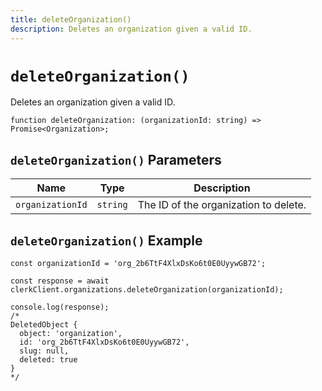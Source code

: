 ```yaml
---
title: deleteOrganization()
description: Deletes an organization given a valid ID. 
---
```


# `deleteOrganization()`

Deletes an organization given a valid ID.

```tsx
function deleteOrganization: (organizationId: string) => Promise<Organization>;
```

## `deleteOrganization()` Parameters

| Name | Type | Description |
| --- | --- | --- |
| `organizationId` | `string` | The ID of the organization to delete. |

## `deleteOrganization()` Example

```tsx
const organizationId = 'org_2b6TtF4XlxDsKo6t0E0UyywGB72';

const response = await clerkClient.organizations.deleteOrganization(organizationId);

console.log(response);
/*
DeletedObject {
  object: 'organization',
  id: 'org_2b6TtF4XlxDsKo6t0E0UyywGB72',
  slug: null,
  deleted: true
}
*/
```